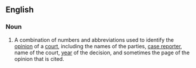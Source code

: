 ==English==
===Noun===
{{wikipedia}}
{{en-noun|sg=[[case]] [[citation]]}}
# {{law}} A combination of numbers and abbreviations used to identify the [[opinion]] of a [[court]], including the names of the parties, [[case reporter]], name of the court, [[year]] of the decision, and sometimes the page of the opinion that is cited.